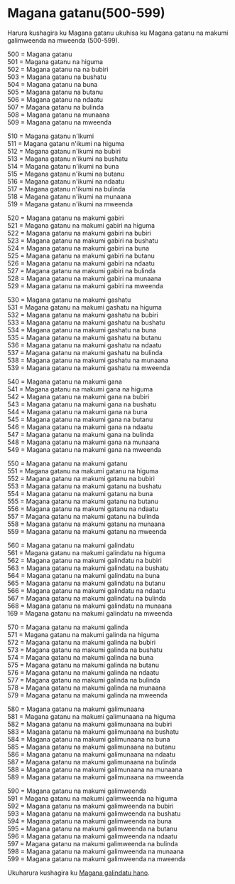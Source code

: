 # Magana gatanu(500-599)

Harura kushagira ku Magana gatanu ukuhisa ku Magana gatanu na makumi galimweenda na mweenda (500-599).

500 = Magana gatanu  
501 = Magana gatanu na higuma  
502 = Magana gatanu na na bubiri  
503 = Magana gatanu na bushatu  
504 = Magana gatanu na buna  
505 = Magana gatanu na butanu  
506 = Magana gatanu na ndaatu  
507 = Magana gatanu na bulinda  
508 = Magana gatanu na munaana  
509 = Magana gatanu na mweenda

510 = Magana gatanu n'Ikumi  
511 = Magana gatanu n'ikumi na higuma  
512 = Magana gatanu n'ikumi na bubiri  
513 = Magana gatanu n'ikumi na bushatu  
514 = Magana gatanu n'ikumi na buna  
515 = Magana gatanu n'ikumi na butanu  
516 = Magana gatanu n'ikumi na ndaatu  
517 = Magana gatanu n'ikumi na bulinda  
518 = Magana gatanu n'ikumi na munaana  
519 = Magana gatanu n'ikumi na mweenda

520 = Magana gatanu na makumi gabiri  
521 = Magana gatanu na makumi gabiri na higuma  
522 = Magana gatanu na makumi gabiri na bubiri  
523 = Magana gatanu na makumi gabiri na bushatu  
524 = Magana gatanu na makumi gabiri na buna  
525 = Magana gatanu na makumi gabiri na butanu  
526 = Magana gatanu na makumi gabiri na ndaatu  
527 = Magana gatanu na makumi gabiri na bulinda  
528 = Magana gatanu na makumi gabiri na munaana  
529 = Magana gatanu na makumi gabiri na mweenda

530 = Magana gatanu na makumi gashatu  
531 = Magana gatanu na makumi gashatu na higuma  
532 = Magana gatanu na makumi gashatu na bubiri  
533 = Magana gatanu na makumi gashatu na bushatu  
534 = Magana gatanu na makumi gashatu na buna  
535 = Magana gatanu na makumi gashatu na butanu  
536 = Magana gatanu na makumi gashatu na ndaatu  
537 = Magana gatanu na makumi gashatu na bulinda  
538 = Magana gatanu na makumi gashatu na munaana  
539 = Magana gatanu na makumi gashatu na mweenda

540 = Magana gatanu na makumi gana  
541 = Magana gatanu na makumi gana na higuma  
542 = Magana gatanu na makumi gana na bubiri  
543 = Magana gatanu na makumi gana na bushatu  
544 = Magana gatanu na makumi gana na buna  
545 = Magana gatanu na makumi gana na butanu  
546 = Magana gatanu na makumi gana na ndaatu  
547 = Magana gatanu na makumi gana na bulinda  
548 = Magana gatanu na makumi gana na munaana  
549 = Magana gatanu na makumi gana na mweenda

550 = Magana gatanu na makumi gatanu  
551 = Magana gatanu na makumi gatanu na higuma  
552 = Magana gatanu na makumi gatanu na bubiri  
553 = Magana gatanu na makumi gatanu na bushatu  
554 = Magana gatanu na makumi gatanu na buna  
555 = Magana gatanu na makumi gatanu na butanu  
556 = Magana gatanu na makumi gatanu na ndaatu  
557 = Magana gatanu na makumi gatanu na bulinda  
558 = Magana gatanu na makumi gatanu na munaana  
559 = Magana gatanu na makumi gatanu na mweenda

560 = Magana gatanu na makumi galindatu  
561 = Magana gatanu na makumi galindatu na higuma  
562 = Magana gatanu na makumi galindatu na bubiri  
563 = Magana gatanu na makumi galindatu na bushatu  
564 = Magana gatanu na makumi galindatu na buna  
565 = Magana gatanu na makumi galindatu na butanu  
566 = Magana gatanu na makumi galindatu na ndaatu  
567 = Magana gatanu na makumi galindatu na bulinda  
568 = Magana gatanu na makumi galindatu na munaana  
169 = Magana gatanu na makumi galindatu na mweenda

570 = Magana gatanu na makumi galinda  
571 = Magana gatanu na makumi galinda na higuma  
572 = Magana gatanu na makumi galinda na bubiri  
573 = Magana gatanu na makumi galinda na bushatu  
574 = Magana gatanu na makumi galinda na buna  
575 = Magana gatanu na makumi galinda na butanu  
576 = Magana gatanu na makumi galinda na ndaatu  
577 = Magana gatanu na makumi galinda na bulinda  
578 = Magana gatanu na makumi galinda na munaana  
579 = Magana gatanu na makumi galinda na mweenda

580 = Magana gatanu na makumi galimunaana  
581 = Magana gatanu na makumi galimunaana na higuma  
582 = Magana gatanu na makumi galimunaana na bubiri  
583 = Magana gatanu na makumi galimunaana na bushatu  
584 = Magana gatanu na makumi galimunaana na buna  
585 = Magana gatanu na makumi galimunaana na butanu  
586 = Magana gatanu na makumi galimunaana na ndaatu  
587 = Magana gatanu na makumi galimunaana na bulinda  
588 = Magana gatanu na makumi galimunaana na munaana  
589 = Magana gatanu na makumi galimunaana na mweenda

590 = Magana gatanu na makumi galimweenda  
591 = Magana gatanu na makumi galimweenda na higuma  
592 = Magana gatanu na makumi galimweenda na bubiri  
593 = Magana gatanu na makumi galimweenda na bushatu  
594 = Magana gatanu na makumi galimweenda na buna  
595 = Magana gatanu na makumi galimweenda na butanu  
596 = Magana gatanu na makumi galimweenda na ndaatu  
597 = Magana gatanu na makumi galimweenda na bulinda  
598 = Magana gatanu na makumi galimweenda na munaana  
599 = Magana gatanu na makumi galimweenda na mweenda

Ukuharura kushagira ku [Magana galindatu hano](./magana-galindatu).
